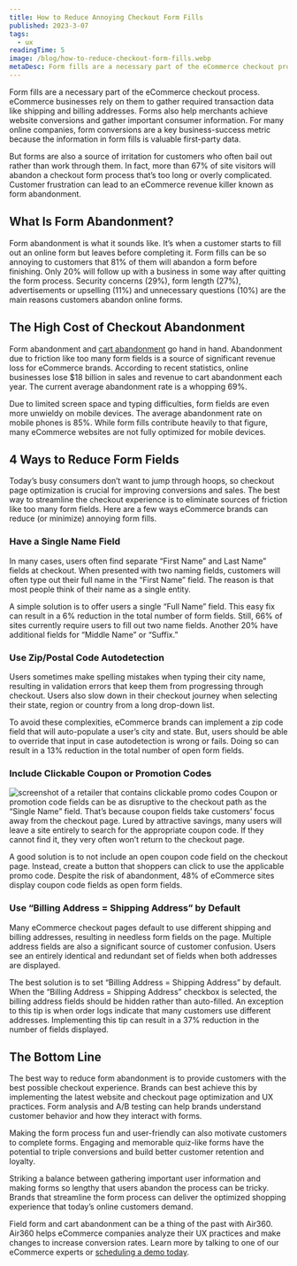 ```yaml
---
title: How to Reduce Annoying Checkout Form Fills
published: 2023-3-07
tags:
  - ux
readingTime: 5
image: /blog/how-to-reduce-checkout-form-fills.webp
metaDesc: Form fills are a necessary part of the eCommerce checkout process. eCommerce businesses rely on them to gather required transaction data like shipping and billing addresses. Forms also help merchants achieve website conversions and gather important consumer information. For many online companies, form conversions are a key business-success metric because the information in form fills is valuable first-party data.
---
```


Form fills are a necessary part of the eCommerce checkout process. eCommerce businesses rely on them to gather required transaction data like shipping and billing addresses. Forms also help merchants achieve website conversions and gather important consumer information. For many online companies, form conversions are a key business-success metric because the information in form fills is valuable first-party data.

But forms are also a source of irritation for customers who often bail out rather than work through them. In fact, more than 67% of site visitors will abandon a checkout form process that’s too long or overly complicated. Customer frustration can lead to an eCommerce revenue killer known as form abandonment.

## What Is Form Abandonment?
Form abandonment is what it sounds like. It’s when a customer starts to fill out an online form but leaves before completing it. Form fills can be so annoying to customers that 81% of them will abandon a form before finishing. Only 20% will follow up with a business in some way after quitting the form process. Security concerns (29%), form length (27%), advertisements or upselling (11%) and unnecessary questions (10%) are the main reasons customers abandon online forms.

## The High Cost of Checkout Abandonment
Form abandonment and [cart abandonment](https://baymard.com/lists/cart-abandonment-rate) go hand in hand. Abandonment due to friction like too many form fields is a source of significant revenue loss for eCommerce brands. According to recent statistics, online businesses lose $18 billion in sales and revenue to cart abandonment each year. The current average abandonment rate is a whopping 69%.

Due to limited screen space and typing difficulties, form fields are even more unwieldy on mobile devices. The average abandonment rate on mobile phones is 85%. While form fills contribute heavily to that figure, many eCommerce websites are not fully optimized for mobile devices.

## 4 Ways to Reduce Form Fields
Today’s busy consumers don’t want to jump through hoops, so checkout page optimization is crucial for improving conversions and sales. The best way to streamline the checkout experience is to eliminate sources of friction like too many form fields. Here are a few ways eCommerce brands can reduce (or minimize) annoying form fills.

### Have a Single Name Field
In many cases, users often find separate “First Name” and Last Name” fields at checkout. When presented with two naming fields, customers will often type out their full name in the “First Name” field. The reason is that most people think of their name as a single entity.

A simple solution is to offer users a single “Full Name” field. This easy fix can result in a 6% reduction in the total number of form fields. Still, 66% of sites currently require users to fill out two name fields. Another 20% have additional fields for “Middle Name” or “Suffix.”

### Use Zip/Postal Code Autodetection
Users sometimes make spelling mistakes when typing their city name, resulting in validation errors that keep them from progressing through checkout. Users also slow down in their checkout journey when selecting their state, region or country from a long drop-down list.

To avoid these complexities, eCommerce brands can implement a zip code field that will auto-populate a user’s city and state. But, users should be able to override that input in case autodetection is wrong or fails. Doing so can result in a 13% reduction in the total number of open form fields.

### Include Clickable Coupon or Promotion Codes
![screenshot of a retailer that contains clickable promo codes](/blog/how-to-reduce-checkout-form-fills-1.webp)
Coupon or promotion code fields can be as disruptive to the checkout path as the “Single Name” field. That’s because coupon fields take customers’ focus away from the checkout page. Lured by attractive savings, many users will leave a site entirely to search for the appropriate coupon code. If they cannot find it, they very often won’t return to the checkout page.

A good solution is to not include an open coupon code field on the checkout page. Instead, create a button that shoppers can click to use the applicable promo code. Despite the risk of abandonment, 48% of eCommerce sites display coupon code fields as open form fields.

### Use “Billing Address = Shipping Address” by Default
Many eCommerce checkout pages default to use different shipping and billing addresses, resulting in needless form fields on the page. Multiple address fields are also a significant source of customer confusion. Users see an entirely identical and redundant set of fields when both addresses are displayed.

The best solution is to set “Billing Address = Shipping Address” by default. When the “Billing Address = Shipping Address” checkbox is selected, the billing address fields should be hidden rather than auto-filled. An exception to this tip is when order logs indicate that many customers use different addresses. Implementing this tip can result in a 37% reduction in the number of fields displayed.

## The Bottom Line
The best way to reduce form abandonment is to provide customers with the best possible checkout experience. Brands can best achieve this by implementing the latest website and checkout page optimization and UX practices. Form analysis and A/B testing can help brands understand customer behavior and how they interact with forms.

Making the form process fun and user-friendly can also motivate customers to complete forms. Engaging and memorable quiz-like forms have the potential to triple conversions and build better customer retention and loyalty.

Striking a balance between gathering important user information and making forms so lengthy that users abandon the process can be tricky. Brands that streamline the form process can deliver the optimized shopping experience that today’s online customers demand.

Field form and cart abandonment can be a thing of the past with Air360. Air360 helps eCommerce companies analyze their UX practices and make changes to increase conversion rates. Learn more by talking to one of our eCommerce experts or [scheduling a demo today](/en/request-demo).